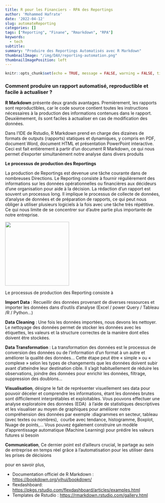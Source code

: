```yaml
---
title: R pour les Financiers - RPA des Reportings
author: 'Mohammed Hafrate'
date: '2022-04-12'
slug: automateReporting
categories: []
tags: ["Reporting", "Finane", "Rmarkdown", "RPA"]
keywords:
  - tech
subtitle: 
summary: "Produire des Reportings Automatisés avec R Markdown"
thumbnailImage: "/img/DAX/reporting-automation.png"
thumbnailImagePosition: left
---
```


```r
knitr::opts_chunk$set(echo = TRUE, message = FALSE, warning = FALSE, tidy = "styler")
```

### Comment produire un rapport automatisé, reproductible et facile à actualiser ?

**R Markdown** présente deux grands avantages. Premièrement, les rapports sont reproductibles, car le code source contient toutes les instructions nécessaires à la production des informations contenues dans le rapport. Deuxièmement, ils sont faciles à actualiser en cas de modification des données.

Dans l'IDE de Rstudio, R Markdown prend en charge des dizaines de formats de outputs (rapports) statiques et dynamiques, y compris en PDF, document Word, document HTML et présentation PowerPoint interactive. Ceci est fait entièrement à partir d'un document R Markdown, ce qui nous permet d'exporter simultanément notre analyse dans divers produits

**Le processus de production des Reportings**

La production de Reportings est devenue une tâche courante dans de nombreuses Directions. Le Reporting consiste à fournir régulièrement des informations sur les données opérationnelles ou financières aux décideurs d'une organisation pour aide à la décision. La rédaction d'un rapport est souvent un processus long. Il implique le processus de collecte de données, d'analyse de données et de préparation de rapports, ce qui peut nous obliger à utiliser plusieurs logiciels à la fois avec une tâche très répétitive. Ce qui nous limite de se concentrer sur d'autre partie plus importante de notre entreprise.

![](/img/DAX/flow_finance.png){width="208"}

Le processus de production des Reporting consiste à

**Import Data** : Recueillir des données provenant de diverses ressources et importer les données dans d'outils d'analyse (Excel / power Query / Tableau /R / Python...)

**Data Cleaning** : Une fois les données importées, nous devons les nettoyer. Le nettoyage des données permet de stocker les données avec les étiquettes, les valeurs et la structure correctes de la manière dont elles doivent être stockées.

**Data Transformation** : La transformation des données est le processus de conversion des données ou de l'information d'un format à un autre et améliorer la qualité des données... Cette étape peut être « simple » ou « complexe » selon les types de changements que les données doivent subir avant d'atteindre leur destination cible. Il s'agit habituellement de réduire les observations, joindre des données pour enrichir les données, filtrage, suppression des doublons...

**Visualisation**, désigne le fait de représenter visuellement ses data pour pouvoir déceler et comprendre les informations, étant les données brutes sont difficilement interprétables et exploitables. Vous pouvons effectuer une analyse exploratoire des données (EDA)  à l'aide de statistiques descriptives et les visualiser au moyen de graphiques pour améliorer notre compréhension des données par exemple :diagrammes en secteur, tableau (avec textes ou nombres),  courbe avec tendance, histogramme, Boxplot, Nuage de points,... Vous pouvez également construire un modèle d'apprentissage automatique (Machine Learning) pour prédire les valeurs futures si besoin

**Communication**, Ce dernier point est d'ailleurs crucial, le partage au sein de entreprise en temps réel grâce à l'automatisation pour les utiliser dans les prises de décisions

pour en savoir plus,

-   Documentation officiel de R Markdown : <https://bookdown.org/yihui/bookdown/>
-   flexdashboard: <https://pkgs.rstudio.com/flexdashboard/articles/examples.html>
-   Templates de Rstudio : <https://rmarkdown.rstudio.com/gallery.html>
